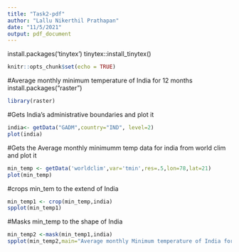 ```yaml
---
title: "Task2-pdf"
author: "Lallu Nikerthil Prathapan"
date: "11/5/2021"
output: pdf_document
---
```

install.packages('tinytex')
tinytex::install_tinytex()
```r
knitr::opts_chunk$set(echo = TRUE)
```

#Average monthly minimum temperature of India for 12 months
install.packages("raster")
```r
library(raster)
```
#Gets India's administrative boundaries and plot it
```r
india<- getData("GADM",country="IND", level=2)
plot(india)
```
#Gets the Average monthly minimumm temp data for india from world clim and plot it
```r
min_temp <- getData('worldclim',var='tmin',res=.5,lon=78,lat=21)
plot(min_temp)

```
#crops min_tem to the extend of India
```r
min_temp1 <- crop(min_temp,india)
spplot(min_temp1)
```
#Masks min_temp to the shape of India

```r
min_temp2 <-mask(min_temp1,india)
spplot(min_temp2,main="Average monthly Minimum temperature of India for 12 months")
```



